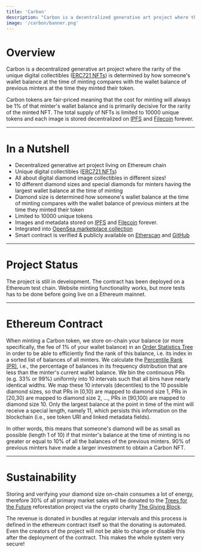 ```yaml
---
title: 'Carbon'
description: "Carbon is a decentralized generative art project where the rarity of the unique digital collectibles (NFTs) is determined by how someone's wallet balance at the time of minting compares with the wallet balance of previous minters at the time they minted their token. For that, the balance of each minter is stored on-chain in an Order Statistics Tree and is used to calculate the rank, i.e., its index in a sorted list of all balances."
image: '/carbon/banner.png'
---
```


# Overview

Carbon is a decentralized generative art project where the rarity of the unique digital collectibles ([ERC721 NFTs](https://ethereum.org/en/developers/docs/standards/tokens/erc-721/#top)) is determined by how someone's wallet balance at the time of minting compares
with the wallet balance of previous minters at the time they minted their token.

Carbon tokens are fair-priced meaning that the cost for minting will always be 1% of that minter's wallet balance and is primarily decisive for the rarity of the minted NFT.
The total supply of NFTs is limited to 10000 unique tokens and each image is stored decentralized on [IPFS](https://ipfs.io) and [Filecoin](https://filecoin.io) forever.

---

# In a Nutshell

- Decentralized generative art project living on Ethereum chain
- Unique digital collectibles ([ERC721 NFTs](https://eips.ethereum.org/EIPS/eip-721))
- All about digital diamond image collectibles in different sizes!
- 10 different diamond sizes and special diamonds for minters having the largest wallet balance at the time of minting
- Diamond size is determined how someone's wallet balance at the time of minting compares with the wallet balance of previous minters at the time they minted their token
- Limited to 10000 unique tokens
- Images and metadata stored on [IPFS](https://github.com/cryptococks-xyz/cryptococks-contract#ipfs) and [Filecoin](https://filecoin.io) forever.
- Integrated into [OpenSea marketplace collection](https://opensea.io/collection/todo)
- Smart contract is verified & publicly available on [Etherscan](#) and [GitHub](#)

---

# Project Status

The project is still in development. The contract has been deployed on a Ethereum test chain. Website minting functionality works, but more tests has to be done before going live on a Ethereum mainnet.

---

# Ethereum Contract

When minting a Carbon token, we store on-chain your balance
(or more specifically, the fee of 1% of your wallet balance) in an
[Order Statistics Tree](https://en.wikipedia.org/wiki/Order_statistic_tree) in order to be able to efficiently find the rank of this balance, i.e. its index in a sorted list of balances of all minters.
We calculate the [Percentile Rank (PR)](https://en.wikipedia.org/wiki/Percentile_rank), i.e., the percentage of
balances in its frequency distribution that are less than the minter's current wallet balance.
We bin the continuous PRs (e.g. 33% or 99%) uniformly into 10 intervals such that
all bins have nearly identical widths. We map these 10 intervals (decentiles) to the 10 possible diamond sizes, so that PRs in [0,10) are mapped to diamond size 1, PRs in [20,30) are mapped to diamond size 2, ..., PRs in [90,100) are mapped to diamond size 10. Only the largest balance at the point in time of the mint will receive a special length, namely 11, which persists this information on the blockchain (i.e., see token URI and linked metadata fields).

In other words, this means that someone's diamond will be as small as possible (length 1 of 10) if that minter's balance at the time of minting is no greater or equal to 10% of all the balances of the previous minters. 90% of previous minters have made a larger investment to obtain a Carbon NFT.

---

# Sustainability

Storing and verifying your diamond size on-chain consumes a lot of energy, therefore 30% of all primary market sales will be donated to the [Trees for the Future](https://trees.org/) reforestation project via the crypto charity [The Giving Block](https://thegivingblock.com/donate/trees-for-the-future/).

The revenue is donated in bundles at regular intervals and this process is defined in the ethereum contract itself so that the donating is automated. Even the creators of the project will not be able to change or disable this after the deployment of the contract. This makes the whole system very secure!

